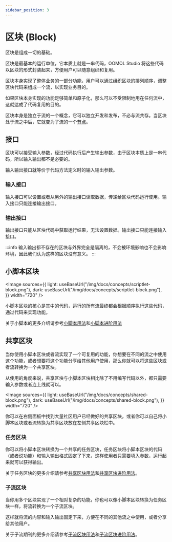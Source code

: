 ```yaml
---
sidebar_position: 3
---
```



# 区块 (Block)

区块是组成一切的基础。

区块是最基本的运行单位，它本质上就是一串代码，OOMOL Studio 将这些代码以区块的形式封装起来，方便用户可以随意组织和复用。

区块本身实现了整体业务的一部分功能，用户可以通过组织区块的排列顺序，调整区块代码来组成一个流，以实现业务目的。

如果区块本身实现的功能足够简单和原子化，那么可以不受限制地用在任何流中，这就达成了代码复用的目的。

区块本身是独立于流的一个概念，它可以独立开发和发布，不必与流共存。当区块处于流之中后，它就变为了流的一个[节点](/zh-CN/docs/concepts/node)。

## 接口

区块可以接受输入参数，经过代码执行后产生输出参数，由于区块本质上是一串代码，所以输入输出都不是必要的。

输入输出接口就等价于代码方法定义时的输入输出参数。

### 输入接口

输入接口可以设置或者从另外的输出接口读取数据，传递给区块代码运行使用。输入接口只能连接输出接口。

### 输出接口

输出接口只能从区块代码中获取运行结果，无法设置数据。输出接口只能连接输入接口。

:::info
输入输出都不存在的区块与外界完全是隔离的，不会被环境影响也不会影响环境，因此我们认为这样的区块没有意义。
:::

## 小脚本区块

<Image
  sources={{
    light: useBaseUrl("/img/docs/concepts/scriptlet-block.png"),
    dark: useBaseUrl("/img/docs/concepts/scriptlet-block.png"),
  }}
  width="720"
/>

小脚本区块的核心是其中的代码，运行的所有流最终都会根据顺序执行这些代码，通过代码来实现功能。

关于小脚本的更多介绍请参考[小脚本用法](/zh-CN/docs/studio-usage-guide/block/scriptlet-block)和[小脚本进阶用法](/zh-CN/docs/advanced-guide/block-advanced-usage/advanced-scriptlet-block)

## 共享区块

当你使用小脚本区块或者流实现了一个可复用的功能，你想要在不同的流之中使用这个功能，或者想要将这个功能分享给其他用户使用，那么你就可以将这些区块或者流转换为一个共享区块。

从使用的角度来说，共享区块与小脚本区块相比除了不用编写代码以外，都只需要输入参数或者连上线就可以。

<Image
  sources={{
    light: useBaseUrl("/img/docs/concepts/shared-block.png"),
    dark: useBaseUrl("/img/docs/concepts/shared-block.png"),
  }}
  width="720"
/>

你可以在右侧面板中找到大量社区用户已经做好的共享区块，或者你可以自己将小脚本区块或者流转换为共享区块放在左侧共享区块栏中。

### 任务区块

你可以将小脚本区块转换为一个共享的任务区块，任务区块将小脚本区块的代码（或者说功能）和输入输出格式固定了下来，这样使用者只需要填入参数，运行起来就可以获得输出。

关于任务区块的更多介绍请参考[共享区块用法](/zh-CN/docs/studio-usage-guide/block/shared-block)和[共享区块进阶用法](/zh-CN/docs/advanced-guide/block-advanced-usage/advanced-shared-block)。

### 子流区块

当你用多个区块实现了一个相对复杂的功能，你也可以像小脚本区块转换为任务区块一样，将流转换为一个子流区块。

这样就将流的内容和输入输出固定下来，方便在不同的其他流之中使用，或者分享给其他用户。

关于子流期刊的更多介绍请参考[子流区块用法](/zh-CN/docs/studio-usage-guide/block/subflow-block)和[子流区块进阶用法](/zh-CN/docs/advanced-guide/block-advanced-usage/advanced-subflow-block)。
